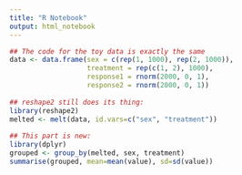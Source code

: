 ```yaml
---
title: "R Notebook"
output: html_notebook
---
```


```r
## The code for the toy data is exactly the same
data <- data.frame(sex = c(rep(1, 1000), rep(2, 1000)),
                   treatment = rep(c(1, 2), 1000),
                   response1 = rnorm(2000, 0, 1),
                   response2 = rnorm(2000, 0, 1))
 
## reshape2 still does its thing:
library(reshape2)
melted <- melt(data, id.vars=c("sex", "treatment"))
 
## This part is new:
library(dplyr)
grouped <- group_by(melted, sex, treatment)
summarise(grouped, mean=mean(value), sd=sd(value))
```


